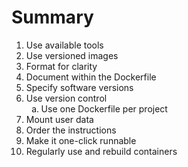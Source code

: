 Summary
=======

1. Use available tools
2. Use versioned images
3. Format for clarity
4. Document within the Dockerfile
6. Specify software versions
9. Use version control
    a. Use one Dockerfile per project
7. Mount user data
5. Order the instructions
8. Make it one-click runnable
10. Regularly use and rebuild containers
